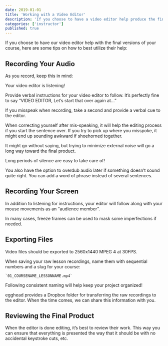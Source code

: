 ```yaml
---
date: 2019-01-01
title: 'Working with a Video Editor'
description: 'If you choose to have a video editor help produce the final versions of your course, there are some best practices to follow when recording.'
categories: ['instructor']
published: true
---
```


If you choose to have our video editor help with the final versions of your course, here are some tips on how to best utilize their help:


## Recording Your Audio

As you record, keep this in mind:

Your video editor is listening!

Provide verbal instructions for your video editor to follow. It’s perfectly fine to say “VIDEO EDITOR, Let’s start that over again at…”

If you misspeak when recording, take a second and provide a verbal cue to the editor. 

When correcting yourself after mis-speaking, it will help the editing process if you start the sentence over. If you try to pick up where you misspoke, it might end up sounding awkward if shoehorned together.

It might go without saying, but trying to minimize external noise will go a long way toward the final product.

Long periods of silence are easy to take care of!

You also have the option to overdub audio later if something doesn’t sound quite right. You can add a word of phrase instead of several sentences.


## Recording Your Screen

In addition to listening for instructions, your editor will follow along with your mouse movements as an “audience member”. 

In many cases, freeze frames can be used to mask some imperfections if needed. 



## Exporting Files

Video files should be exported to 2560x1440 MPEG 4 at 30FPS.

When saving your raw lesson recordings, name them with sequential numbers and a slug for your course:

    `01_COURSENAME_LESSONNAME.mp4`

Following consistent naming will help keep your project organized!

egghead provides a Dropbox folder for transferring the raw recordings to the editor. When the time comes, we can share this information with you.


## Reviewing the Final Product

When the editor is done editing, it’s best to review their work. This way you can ensure that everything is presented the way that it should be with no accidental keystroke cuts, etc.

